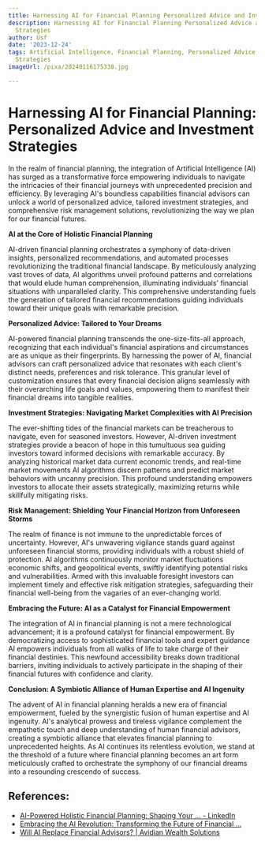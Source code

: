 ```yaml
---
title: Harnessing AI for Financial Planning Personalized Advice and Investment Strategies
description: Harnessing AI for Financial Planning Personalized Advice and Investment
  Strategies
author: Usf
date: '2023-12-24'
tags: Artificial Intelligence, Financial Planning, Personalized Advice, Investment
  Strategies
imageUrl: /pixa/20240116175338.jpg

---
```

# Harnessing AI for Financial Planning:  Personalized Advice and Investment Strategies

In the realm of financial planning, the integration of Artificial Intelligence (AI) has surged as a transformative force empowering individuals to  navigate the intricacies of their financial journeys with unprecedented  precision  and efficiency. By leveraging AI's boundless capabilities financial advisors can unlock a world of personalized advice, tailored investment strategies, and comprehensive risk  management solutions, revolutionizing the way we  plan  for our financial futures.

**AI at the Core  of Holistic Financial  Planning**

AI-driven financial planning orchestrates a  symphony  of data-driven insights, personalized recommendations, and automated processes revolutionizing the traditional financial landscape. By  meticulously analyzing vast troves  of  data, AI algorithms unveil profound patterns  and correlations that would elude  human comprehension, illuminating individuals' financial situations with unparalleled clarity. This comprehensive understanding fuels  the  generation of tailored financial recommendations guiding individuals toward their unique goals with remarkable precision.

**Personalized Advice: Tailored to Your Dreams**

AI-powered financial planning  transcends the one-size-fits-all approach, recognizing that each individual's financial aspirations and circumstances are as unique  as their fingerprints.  By  harnessing the power of AI, financial advisors can craft personalized advice that resonates with each client's distinct needs, preferences and risk tolerance. This granular level of  customization ensures that every financial decision aligns seamlessly with their overarching life goals and values, empowering them  to manifest their financial dreams into tangible realities.

**Investment Strategies: Navigating Market  Complexities with AI Precision**

The ever-shifting tides of the financial markets can be treacherous to navigate, even for seasoned investors. However, AI-driven investment strategies provide  a beacon  of  hope in this tumultuous sea  guiding investors toward informed decisions with remarkable accuracy. By analyzing historical market  data current economic trends, and real-time market movements AI  algorithms discern patterns and predict market behaviors with uncanny precision.  This profound understanding empowers investors to allocate their assets strategically, maximizing returns while skillfully mitigating risks.

**Risk Management:  Shielding Your Financial Horizon from Unforeseen Storms**

The realm of finance is not immune to the unpredictable forces of uncertainty.  However, AI's  unwavering vigilance stands guard against unforeseen financial storms, providing individuals with a robust  shield of protection. AI algorithms continuously monitor market fluctuations economic shifts, and geopolitical events, swiftly identifying potential risks and vulnerabilities. Armed with this invaluable foresight investors can implement timely and effective risk mitigation strategies, safeguarding their  financial well-being from the vagaries of an ever-changing world.

**Embracing the Future: AI as  a  Catalyst for Financial Empowerment**

The integration of AI in financial planning is not a mere technological advancement; it is  a profound catalyst  for financial empowerment. By democratizing  access to sophisticated financial tools and  expert guidance AI empowers individuals from all walks of life  to take charge of their  financial destinies. This newfound accessibility breaks down traditional  barriers, inviting individuals to actively participate in the shaping of their financial futures with confidence and clarity.

**Conclusion: A Symbiotic Alliance of Human Expertise and AI Ingenuity**

The advent of AI in financial planning heralds a new era of financial empowerment, fueled by the synergistic fusion of human expertise and AI ingenuity. AI's analytical prowess and tireless vigilance  complement the empathetic touch and deep understanding of human financial advisors, creating a symbiotic alliance that elevates financial planning to  unprecedented heights. As AI continues its  relentless evolution, we stand at the threshold  of a future  where financial planning  becomes an art form meticulously crafted  to orchestrate the symphony of our financial dreams into  a resounding crescendo  of success.

## References:
- [AI-Powered Holistic Financial Planning: Shaping Your ... - LinkedIn](https://www.linkedin.com/pulse/ai-powered-holistic-financial-planning-shaping-your-ahrens-teixeira-yyvae)
- [Embracing the AI Revolution: Transforming the Future of Financial ...](https://www.linkedin.com/pulse/embracing-ai-revolution-transforming-future-financial-mark)
- [Will AI Replace Financial Advisors? | Avidian Wealth Solutions](https://avidianwealth.com/financial-insights/articles/will-ai-replace-financial-advisors/)
